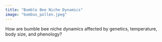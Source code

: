 ```yaml
---
title: "Bumble Bee Niche Dynamics"
image: "bombus_pollen.jpeg"
---
```


How are bumble bee niche dynamics affected by genetics, temperature, body size, and phenology?